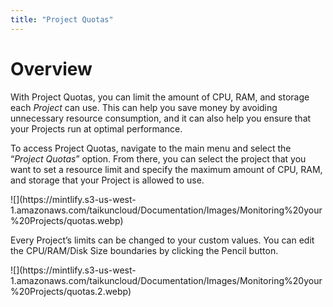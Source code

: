 ```yaml
---
title: "Project Quotas"
---
```


# Overview

With Project Quotas, you can limit the amount of CPU, RAM, and storage each *Project* can use. This can help you save money by avoiding unnecessary resource consumption, and it can also help you ensure that your Projects run at optimal performance.

To access Project Quotas, navigate to the main menu and select the “*Project Quotas*” option. From there, you can select the project that you want to set a resource limit and specify the maximum amount of CPU, RAM, and storage that your Project is allowed to use.

<Frame caption="Project Quotas">
  ![](https://mintlify.s3-us-west-1.amazonaws.com/taikuncloud/Documentation/Images/Monitoring%20your%20Projects/quotas.webp)
</Frame>

Every Project’s limits can be changed to your custom values. You can edit the CPU/RAM/Disk Size boundaries by clicking the Pencil button.

<Frame caption="Edit Resources">
  ![](https://mintlify.s3-us-west-1.amazonaws.com/taikuncloud/Documentation/Images/Monitoring%20your%20Projects/quotas.2.webp)
</Frame>